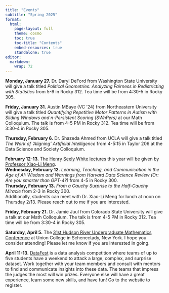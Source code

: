 ```yaml
---
title: "Events"
subtitle: "Spring 2025"
format: 
  html:
    page-layout: full
    theme: cosmo
    toc: true
    toc-title: "Contents"
    embed-resources: true
    standalone: true
editor: 
  markdown: 
    wrap: 72
---
```


**Monday, January 27.** Dr. Daryl DeFord from Washington State
University will give a talk titled *Political Geometries: Analyzing
Fairness in Redistricting with Statistics* from 5-6 in Rocky 312. Tea
time will be from 4:30-5 in Rocky 305.

**Friday, January 31.** Austin MBaye (VC '24) from Northeastern
University will give a talk titled *Quantifying Repetitive Motor
Patterns in Autism with Sliding Windows and n-Persistent Scoring
(SWnPers)* at our Math Colloquium. The talk is from 4-5 PM in Rocky 312.
Tea time will be from 3:30-4 in Rocky 305.

**Thursday, February 6.** Dr. Shazeda Ahmed from UCLA will give a talk
titled *The Work of 'Aligning' Artificial Intelligence* from 4-5:15 in
Taylor 206 at the Data Science and Society Colloquium.

**February 12-13.** The [Henry Seely White
lectures](https://pages.vassar.edu/mathstats/hsw-lecture-series/) this
year will be given by [Professor Xiao-Li
Meng](https://statistics.fas.harvard.edu/people/xiao-li-meng).\
**Wednesday, February 12.** *Learning, Teaching, and Communication in
the Age of AI: Wisdom and Warnings from Harvard Data Science Review (Or:
Are you smarter than GPT-4?)* from 4-5 in Rocky 300.\
**Thursday, February 13.** *From a Cauchy Surprise to the Half-Cauchy
Miracle* from 2-3 in Rocky 300.\
Additionally, students can meet with Dr. Xiao-Li Meng for lunch at noon
on Thursday 2/13. Please reach out to me if you are interested.

**Friday, February 21.** Dr. Jamie Juul from Colorado State University
will give a talk at our Math Colloquium. The talk is from 4-5 PM in
Rocky 312. Tea time will be from 3:30-4 in Rocky 305.

**Saturday, April 5.** The [31st Hudson River Undergraduate Mathematics
Conference](https://sites.google.com/view/hrumc) at Union College in
Schenectady, New York. I hope you consider attending! Please let me know
if you are interested in going.

**April 11-13.** [DataFest](https://pages.vassar.edu/datafest/) is a
data analysis competition where teams of up to five students have a
weekend to attack a large, complex, and surprise dataset. Work together
with your team members and consult with mentors to find and communicate
insights into these data. The teams that impress the judges the most
will win prizes. Everyone else will have a great experience, learn some
new skills, and have fun! Go to the website to register.
